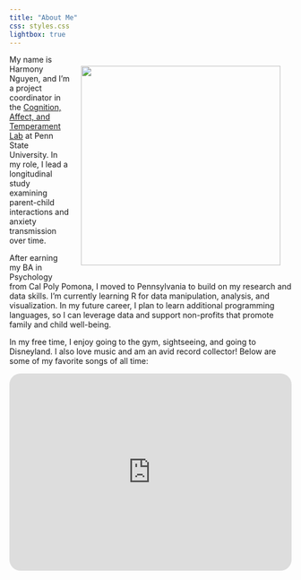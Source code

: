 ---
title: "About Me"
css: styles.css
lightbox: true
---

![](images/minnesota.jpg){style="float: right; top: 0px; padding: 20px" fig-align="right" width="356"}

My name is Harmony Nguyen, and I'm a project coordinator in the [Cognition, Affect, and Temperament Lab](https://www.catlabpsu.com/) at Penn State University. In my role, I lead a longitudinal study examining parent-child interactions and anxiety transmission over time.

After earning my BA in Psychology from Cal Poly Pomona, I moved to Pennsylvania to build on my research and data skills. I'm currently learning R for data manipulation, analysis, and visualization. In my future career, I plan to learn additional programming languages, so I can leverage data and support non-profits that promote family and child well-being.

In my free time, I enjoy going to the gym, sightseeing, and going to Disneyland. I also love music and am an avid record collector! Below are some of my favorite songs of all time:

<iframe style="border-radius:20px" src="https://open.spotify.com/embed/playlist/2K8uwdvjtiYNOTRQMgvvMH?utm_source=generator&amp;theme=0" width="100%" height="352" frameBorder="0" allowfullscreen allow="autoplay; clipboard-write; encrypted-media; fullscreen; picture-in-picture" loading="lazy">
